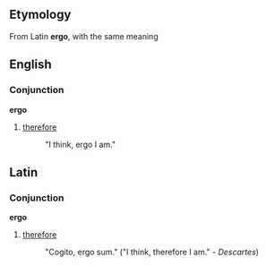 ==Etymology==
From Latin '''ergo''', with the same meaning

==English==
===Conjunction===
'''ergo'''

# [[therefore]]
#: "I think, ergo I am."

==Latin==
===Conjunction===
'''ergo'''

# [[therefore]]
#: "Cogito, ergo sum." ("I think, therefore I am." ''- Descartes'')